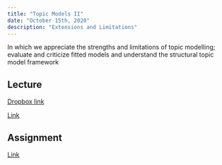 ```yaml
---
title: "Topic Models II"
date: "October 15th, 2020"
description: "Extensions and Limitations"
---
```


In which we appreciate the strengths and limitations of topic modelling;
evaluate and criticize fitted models and understand the structural topic model framework

## Lecture

[Dropbox link](https://www.dropbox.com/s/schmrlolednlnw0/tada-week06.mov?dl=0)

[Link](https://moodle.hertie-school.org/course/index.php?categoryid=266)

## Assignment

[Link](https://rstudio.cloud/)
